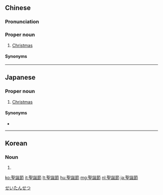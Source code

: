 {{also|圣诞节}}
==Chinese==
{{zh-forms|s=圣诞节|type=21|lit=holy birth festival}}

===Pronunciation===
{{zh-pron
|m=Shèngdànjié
|c=sing3 daan3 zit3
|h=pfs=Sṳn-tan-chiet
|md=Séng-dáng-cáik
|mn=kh:Sèng-tàn-cheh/tp:Sèng-tàn-choeh/xm:Sèng-tàn-chiat
|w=2sen te jiq
|cat=pn
}}

===Proper noun===
{{zh-proper noun}}

# [[Christmas]] {{gloss|Christian holiday}}
#: {{zh-x|聖誕節 快樂{lè}！|Merry Christmas!}}
#: {{zh-x|聖誕節 快樂！|Merry Christmas!|C-GZ}}
#: {{zh-x|'''聖{sèng-}誕節{-cheh}''' 快樂！|Merry Christmas!|MN}}

====Synonyms====
{{zh-dial}}

{{zh-cat|Intermediate|Christmas}}

----

==Japanese==
{{ja-kanjitab|せい|たん|せつ|yomi=o}}

===Proper noun===
{{ja-pos|proper|せいたんせつ}}

# [[Christmas]] {{gloss|Christian holiday}}

====Synonyms====
* {{ja-r|クリスマス|caps=y}}

[[Category:ja:Christmas|せいたんせつ]]

----

==Korean==
{{ko-hanjatab}}

===Noun===
{{ko-propn|mr=Sŏngt'anjŏl|y=Sēngthancel|hangeul=성탄절}}

# {{hanja form of|성탄절|[[Christmas]]}}

[[ko:聖誕節]]
[[it:聖誕節]]
[[lt:聖誕節]]
[[hu:聖誕節]]
[[mg:聖誕節]]
[[nl:聖誕節]]
[[ja:聖誕節]]